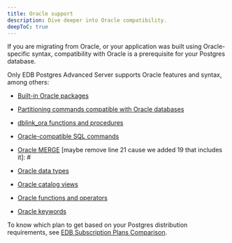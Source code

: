 ```yaml
---
title: Oracle support 
description: Dive deeper into Oracle compatibility.
deepToC: true
---
```


[didn't add the table as it would become outdated quickly, rather I am pointing at existing docs]: #

If you are migrating from Oracle, or your application was built using Oracle-specific syntax, compatibility with Oracle is a prerequisite for your Postgres database.

Only EDB Postgres Advanced Server supports Oracle features and syntax, among others:

-   [Built-in Oracle packages](/epas/latest/reference/oracle_compatibility_reference/epas_compat_bip_guide/03_built-in_packages/)

-   [Partitioning commands compatible with Oracle databases](/epas/latest/reference/oracle_compatibility_reference/04_partitioning_commands_compatible_with_oracle_databases/)

-   [dblink_ora functions and procedures](/epas/latest/reference/oracle_compatibility_reference/01_dblink_ora_functions_and_procedures/) 

-   [Oracle-compatible SQL commands](/epas/latest/reference/oracle_compatibility_reference/epas_compat_sql/)

-   [Oracle MERGE](/epas/latest/reference/oracle_compatibility_reference/epas_compat_sql/65a_merge/)
[maybe remove line 21 cause we added 19 that includes it]: # 

-   [Oracle data types](/epas/latest/reference/sql_reference/02_data_types/)

-   [Oracle catalog views](/epas/latest/reference/oracle_compatibility_reference/epas_compat_cat_views/oracle_compatible_views/62_dba_users/)

-   [Oracle functions and operators](/epas/latest/reference/sql_reference/03_functions_and_operators/)

-   [Oracle keywords](/epas/latest/reference/application_programmer_reference/stored_procedural_language_reference/17_advanced_server_keywords/#edb-postgres-advanced-server-keywords)

To know which plan to get based on your Postgres distribution requirements, see [EDB Subscription Plans Comparison](https://www.enterprisedb.com/products/plans-comparison).

[Why do we highlight MERGE above others?]: #
[also added links to some sections that were not on the google doc]: #

